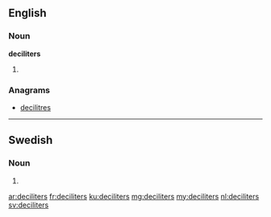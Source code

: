 ==English==

===Noun===
'''deciliters'''

# {{plural of|deciliter}}

===Anagrams===
* [[decilitres#English|decilitres]]

----

==Swedish==

===Noun===
{{head|sv|noun form}}

# {{sv-noun-form-indef-gen|deciliter}}

[[ar:deciliters]]
[[fr:deciliters]]
[[ku:deciliters]]
[[mg:deciliters]]
[[my:deciliters]]
[[nl:deciliters]]
[[sv:deciliters]]